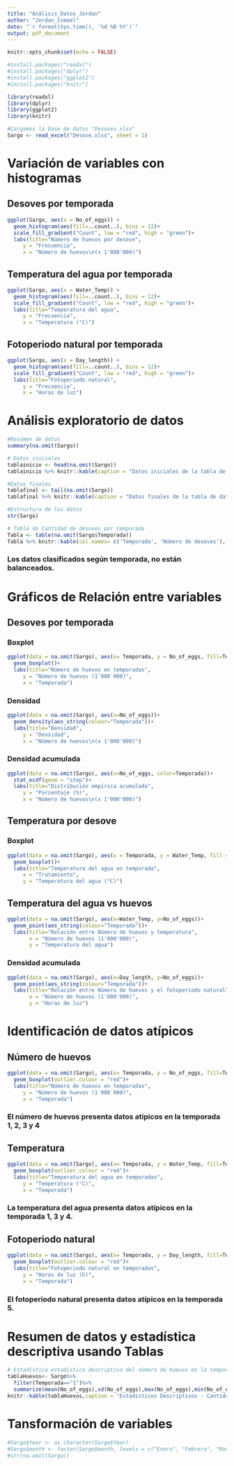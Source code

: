 ```yaml
---
title: "Análisis_Datos_Jordan"
author: "Jordan_Ismael"
date: "`r format(Sys.time(), '%d %B %Y')`"
output: pdf_document
---
```


```r
knitr::opts_chunk$set(echo = FALSE)

#install.packages("readxl")
#install.packages("dplyr")
#install.packages("ggplot2")
#install.packages("knitr")

library(readxl)
library(dplyr)
library(ggplot2)
library(knitr)
```

```r
#Cargamos la base de datos "Desoves.xlsx"
Sargo <- read_excel("Desove.xlsx", sheet = 1)

```


# Variación de variables con histogramas

## Desoves por temporada

```r
ggplot(Sargo, aes(x = No_of_eggs)) +
  geom_histogram(aes(fill=..count..), bins = 12)+
  scale_fill_gradient("Count", low = "red", high = "green")+
  labs(title="Número de huevos por desove",
     y = "Frecuencia",
     x = "Número de huevos\n(x 1'000'000)")
```

## Temperatura del agua por temporada

```r
ggplot(Sargo, aes(x = Water_Temp)) +
  geom_histogram(aes(fill=..count..), bins = 12)+
  scale_fill_gradient("Count", low = "red", high = "green")+
  labs(title="Temperatura del agua",
     y = "Frecuencia",
     x = "Temperatura (°C)")
```


## Fotoperiodo natural por temporada

```r
ggplot(Sargo, aes(x = Day_length)) +
  geom_histogram(aes(fill=..count..), bins = 12)+
  scale_fill_gradient("Count", low = "red", high = "green")+
  labs(title="Fotoperiodo natural",
     y = "Frecuencia",
     x = "Horas de luz")
```


# Análisis exploratorio de datos

```r

#Resúmen de datos
summary(na.omit(Sargo))

# Datos iniciales
tablainicio <- head(na.omit(Sargo))
tablainicio %>% knitr::kable(caption = "Datos iniciales de la tabla de datos")

#Datos finales
tablafinal <- tail(na.omit(Sargo))
tablafinal %>% knitr::kable(caption = "Datos finales de la tabla de datos")

#Estructura de los datos
str(Sargo)

# Tabla de Cantidad de desoves por temporada
Tabla <- table(na.omit(Sargo$Temporada))
Tabla %>% knitr::kable(col.names= c('Temporada', 'Número de desoves'), align = "cc", caption = "Cantidad de desoves por temporada")
```
### Los datos clasificados según temporada, no están balanceados.


# Gráficos de Relación entre variables

## Desoves por temporada

### Boxplot
```r
ggplot(data = na.omit(Sargo), aes(x= Temporada, y = No_of_eggs, fill=Temporada))+
  geom_boxplot()+
  labs(title="Número de huevos en temporadas",
     y = "Número de huevos (1´000´000)",
     x = "Temporada")
```

### Densidad
```r
ggplot(data = na.omit(Sargo), aes(x=No_of_eggs))+
  geom_density(aes_string(colour="Temporada"))+
  labs(title="Densidad",
     y = "Densidad",
     x = "Número de huevos\n(x 1'000'000)")
```

### Densidad acumulada
```r
ggplot(data = na.omit(Sargo), aes(x=No_of_eggs, color=Temporada))+
  stat_ecdf(geom = "step")+
  labs(title="Distribución empírica acumulada",
     y = "Porcentaje (%)",
     x = "Número de huevos\n(x 1'000'000)")
```

## Temperatura por desove

### Boxplot
```r
ggplot(data = na.omit(Sargo), aes(x = Temporada, y = Water_Temp, fill = Temporada))+
  geom_boxplot()+
  labs(title="Temperatura del agua en temporada",
     x = "Tratamiento",
     y = "Temperatura del agua (°C)")
```

## Temperatura del agua vs huevos
```r
ggplot(data = na.omit(Sargo), aes(x=Water_Temp, y=No_of_eggs))+
  geom_point(aes_string(colour="Temporada"))+
  labs(title="Relación entre Número de huevos y temperatura",
       x = "Número de huevos (1'000'000)",
       y = "Temperatura del agua")
```

### Densidad acumulada
```r
ggplot(data = na.omit(Sargo), aes(x=Day_length, y=No_of_eggs))+
  geom_point(aes_string(colour="Temporada"))+
  labs(title="Relación entre Número de huevos y el fotoperiodo natural",
       x = "Número de huevos (1'000'000)",
       y = "Horas de luz")
```

# Identificación de datos atípicos

## Número de huevos
```r
ggplot(data = na.omit(Sargo), aes(x= Temporada, y = No_of_eggs, fill=Temporada))+
  geom_boxplot(outlier.colour = "red")+
  labs(title="Número de huevos en temporadas",
     y = "Número de huevos (1´000´000)",
     x = "Temporada")
```
### El número de huevos presenta datos atípicos en la temporada 1, 2, 3 y 4

## Temperatura
```r
ggplot(data = na.omit(Sargo), aes(x= Temporada, y = Water_Temp, fill=Temporada))+
  geom_boxplot(outlier.colour = "red")+
  labs(title="Temperatura del agua en temporadas",
     y = "Temperatura (°C)",
     x = "Temporada")
```
### La temperatura del agua presenta datos atípicos en la temporada 1, 3 y 4.

## Fotoperiodo natural
```r
ggplot(data = na.omit(Sargo), aes(x= Temporada, y = Day_length, fill=Temporada))+
  geom_boxplot(outlier.colour = "red")+
  labs(title="Fotoperiodo natural en temporadas",
     y = "Horas de luz (h)",
     x = "Temporada")
```
### El fotoperiodo natural presenta datos atípicos en la temporada 5.


# Resumen de datos y estadística descriptiva usando Tablas

```r
# Estadística estadistica descriptiva del número de huevos en la temporada 1.
tablaHuevos<- Sargo%>%
  filter(Temporada=="1")%>%
  summarize(mean(No_of_eggs),sd(No_of_eggs),max(No_of_eggs),min(No_of_eggs))
knitr::kable(tablaHuevos,caption = "Estadisticos Descriptivos - Cantidad de huevos (x 1'000'000")

```



# Tansformación de variables
```r
#Sargo$Year <- as.character(Sargo$Year)
#Sargo$month <- factor(Sargo$month, levels = c("Enero", "Febrero", "Marzo","Abril", "Mayo", "Junio", "Julio", "Agosto", "Setiembre", "Octubre", "Noviembre", "Diciembre"))
#str(na.omit(Sargo))
```


